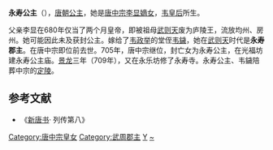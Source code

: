 {{東亞女性歷史人物
| 名稱=永寿公主
| 身份=[[唐朝|唐朝]]公主
| 畫像=
| 說明=
| 姓=李
| 名=
| 封爵=[[公主|公主]]
| 位號=
| 封號=永寿公主
| 出生年=
| 逝世年=
| 諡號=
| 墳墓=陪葬[[唐定陵|定陵]]
| 父親=[[唐中宗|唐中宗]]
| 同胞兄弟=[[懿德太子|懿德太子]]
| 母親=[[韦皇后|韦皇后]]
| 夫=[[韦鐬|韦鐬]]
| 子=韋友謙
|}}
'''永寿公主'''（{{bd|680年代||?|704年之前|catIdx=L}}），[[唐朝|唐朝]][[公主|公主]]，她是[[唐中宗|唐中宗李显]][[嫡女|嫡女]]，[[韦皇后|韦皇后]]所生。

父亲李显在680年仅当了两个月皇帝，即被祖母[[武则天|武则天]]废为庐陵王，流放均州、房州。她可能因此未及获封公主。嫁给了[[韦政举|韦政举]]的堂侄[[韦鐬|韦鐬]]，她在[[武则天|武则天]]时代是'''永寿郡主'''。在唐中宗即位前去世。705年，唐中宗继位，封亡女为永寿公主，在光福坊建永寿公主庙。[[景龙|景龙]]三年（709年），又在永乐坊修了永寿寺。永寿公主、韦鐬陪葬中宗的[[唐定陵|定陵]]。

==参考文献==
*《[[新唐书|新唐书]]· 列传第八》
{{唐中宗皇室}}
[[Category:唐中宗皇女|Category:唐中宗皇女]]
[[Category:武周郡主|Category:武周郡主]]
[[Category:唐朝公主|Y]]
[[Category:李姓|~]]